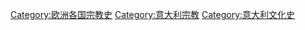 [[Category:欧洲各国宗教史|Category:欧洲各国宗教史]]
[[Category:意大利宗教|Category:意大利宗教]]
[[Category:意大利文化史|Category:意大利文化史]]
